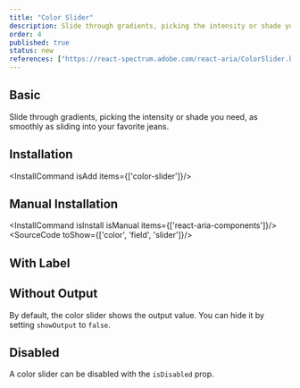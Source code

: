```yaml
---
title: "Color Slider"
description: Slide through gradients, picking the intensity or shade you need, as smoothly as sliding into your favorite jeans.
order: 4
published: true
status: new
references: ["https://react-spectrum.adobe.com/react-aria/ColorSlider.html#props"]
---
```


## Basic
Slide through gradients, picking the intensity or shade you need, as smoothly as sliding into your favorite jeans.
<How minW72 toUse="colors/color-slider-demo" />

## Installation
<InstallCommand isAdd items={['color-slider']}/>

## Manual Installation
<InstallCommand isInstall isManual items={['react-aria-components']}/>
<SourceCode toShow={['color', 'field', 'slider']}/>

## With Label
<How minW72 toUse="colors/color-slider-with-label-demo" />

## Without Output
By default, the color slider shows the output value. You can hide it by setting `showOutput` to `false`.
<How minW72 toUse="colors/color-slider-without-output-demo" />

## Disabled
A color slider can be disabled with the `isDisabled` prop.
<How minW72 toUse="colors/color-slider-disabled-demo" />
